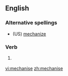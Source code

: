 ==English==

===Alternative spellings===
* (US) [[mechanize]]

===Verb===
{{en-verb|mechanises|mechanising|mechanised|mechanised}}

# {{British}} {{alternative spelling of|[[mechanize]]}}

{{anagrams:en/aceehimns}}
[[vi:mechanise]]
[[zh:mechanise]]